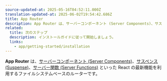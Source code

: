 ```yaml
---
source-updated-at: 2025-05-16T04:52:11.000Z
translation-updated-at: 2025-06-02T19:54:42.686Z
title: App Router
description: App Router は、サーバーコンポーネント (Server Components)、サスペンス (Suspense)、サーバー関数 (Server Functions) といった React の最新機能を利用するファイルシステムベースのルーターです。
related:
  title: 次のステップ
  description: インストールガイドに従って開始しましょう。
  links:
    - app/getting-started/installation
---
```


**App Router** は、[サーバーコンポーネント (Server Components)](https://react.dev/reference/rsc/server-components)、[サスペンス (Suspense)](https://react.dev/reference/react/Suspense)、[サーバー関数 (Server Functions)](https://react.dev/reference/rsc/server-functions) といった React の最新機能を利用するファイルシステムベースのルーターです。